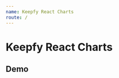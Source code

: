 ```yaml
---
name: Keepfy React Charts
route: /
---
```



# Keepfy React Charts

## Demo
<Playground>
    <AreaChart 
        color='#74007c'
        xType='time'
        yType='time'
        tooltip={ { label: 'Data', result: 'MTBF' } }
        data={ 
            [ 
                { label: '2019-01-01', result: 1 }, 
                { label: '2019-02-01', result: 4 },
                { label: '2019-03-01', result: 3 }, 
                { label: '2019-04-01', result: 2 },
                { label: '2019-05-01', result: 4 },
                { label: '2019-06-01', result: 5 },
                { label: '2019-07-01', result: 3 },
                { label: '2019-08-01', result: 7 },
                { label: '2019-09-01', result: 8 },
                { label: '2019-10-01', result: 9 },
            ] 
        }
    />
</Playground>

<Playground>
    <AreaChart 
        xType='time'
        tooltip={ { label: 'Data', result: 'O.S. em aberto' } }
        color='#E65100'
        data={ 
            [ 
                { label: '2019-09-01', result: 1 }, 
                { label: '2019-09-02', result: 4 },
                { label: '2019-09-03', result: 3 }, 
                { label: '2019-09-04', result: 2 },
                { label: '2019-09-05', result: 4 },
                { label: '2019-09-06', result: 5 },
                { label: '2019-09-07', result: 3 },
                { label: '2019-09-08', result: 7 },
                { label: '2019-09-09', result: 8 },
                { label: '2019-09-10', result: 9 },
                { label: '2019-09-11', result: 12 },
                { label: '2019-09-12', result: 22 },
                { label: '2019-09-13', result: 20 },
                { label: '2019-09-14', result: 32 },
                { label: '2019-09-15', result: 10 },
                { label: '2019-09-16', result: 15 },
                { label: '2019-09-17', result: 10 }, 
                { label: '2019-09-18', result: 40 },
                { label: '2019-09-19', result: 30 }, 
                { label: '2019-09-20', result: 30 },
                { label: '2019-09-21', result: 45 },
                { label: '2019-09-22', result: 25 },
                { label: '2019-09-23', result: 30 },
                { label: '2019-09-24', result: 17 },
                { label: '2019-09-25', result: 18 },
                { label: '2019-09-26', result: 19 },
                { label: '2019-09-27', result: 12 },
                { label: '2019-09-28', result: 22 },
                { label: '2019-09-29', result: 14 },
                { label: '2019-09-30', result: 15 },
            ] 
        }
    />
</Playground>

